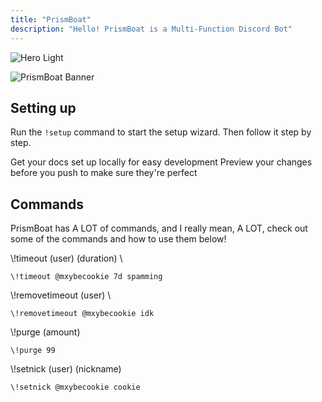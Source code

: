 ```yaml
---
title: "PrismBoat"
description: "Hello! PrismBoat is a Multi-Function Discord Bot"
---
```


<img
  className="block dark:hidden"
  src="/images/hero-light.png"
  alt="Hero Light"
/>

<img
  className="hidden dark:block"
  src="1.png"
  alt="PrismBoat Banner"
  title={true}
/>

## Setting up

Run the `!setup` command to start the setup wizard. Then follow it step by step.

<CardGroup cols="2">
  <Card title="Join the Support Server!" icon="stars" iconType="solid" color="#396cc9" href="https://discord.gg/prismboat">
    Get your docs set up locally for easy development
  </Card>
  <Card title="Check out the Dashboard!" icon="palette" iconType="solid" color="#396cc9" href="https://bot.prismboat.com/">
    Preview your changes before you push to make sure they're perfect
  </Card>
</CardGroup>

## Commands

PrismBoat has A LOT of commands, and I really mean, A LOT, check out some of the commands and how to use them below\!

<CardGroup cols="2">
  <Card title="Timeout Command" icon="clock" iconType="solid" color="#396cc9">
    \!timeout (user) (duration) \<reason\>

    \!timeout @mxybecookie 7d spamming
  </Card>
  <Card title="Remove Timeout Command" icon="clock" iconType="solid" color="#396cc9">
    \!removetimeout (user) \<reason\>

    \!removetimeout @mxybecookie idk
  </Card>
  <Card title="Purge Command" icon="trash" iconType="solid" color="#396cc9">
    \!purge (amount)

    \!purge 99
  </Card>
  <Card title="Setnick Command" icon="paintbrush" iconType="solid" color="#396cc9">
    \!setnick (user) (nickname)

    \!setnick @mxybecookie cookie
  </Card>
</CardGroup>
